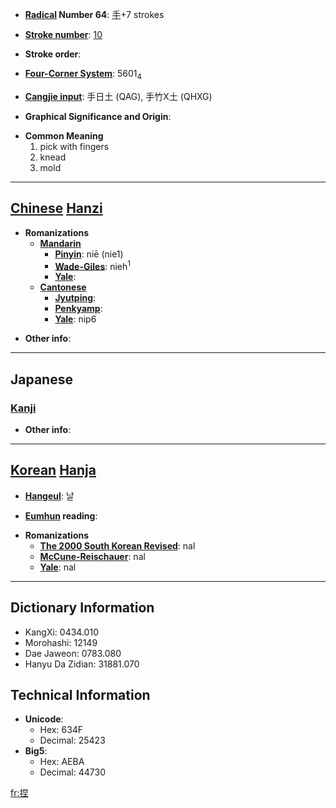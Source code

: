* '''[[Wiktionary:Chinese radical index| Radical]] Number 64''': [[Wiktionary:Chinese radical index 手|手]]+7 strokes

* '''[[Wiktionary:Chinese total strokes index|Stroke number]]''': [[Wiktionary:Chinese total strokes index 10|10]]

* '''Stroke order''': 

* '''[[Wiktionary:Chinese four corner index|Four-Corner System]]''': 5601<sub>4</sub>

* '''[[Wiktionary:Chinese Cangjie index|Cangjie input]]''': 手日土 (QAG), 手竹X土 (QHXG)

* '''Graphical Significance and Origin''': 

* '''Common Meaning'''
*#pick with fingers
*# knead
*# mold


----

== [[Chinese]] [[Hanzi]] ==

* '''Romanizations'''
** '''[[Mandarin]]'''
*** '''[[Pinyin]]''': niē (nie1)
*** '''[[Wade-Giles]]''': nieh<sup>1</sup>
*** '''[[Yale]]''': 
** '''[[Cantonese]]'''
*** '''[[Jyutping]]''':
*** '''[[Penkyamp]]''': 
*** '''[[Yale]]''': nip6

* '''Other info''': 

----

==Japanese==
===[[Kanji]]===
{{kanji|on readings=[[でつ]] (detsu), [[ねち]] (nechi)
|kun readings=[[こねる]] (koneru)
}}

* '''Other info''':  

----

== [[Korean]] [[Hanja]] ==

* '''[[Hangeul]]''': 날

* '''[[Eumhun]] reading''': 

* '''Romanizations'''
** '''[[The 2000 South Korean Revised Romanization|The 2000 South Korean Revised]]''': nal
** '''[[McCune-Reischauer]]''': nal
** '''[[Yale]]''': nal

----

== Dictionary Information ==

* KangXi: 0434.010
* Morohashi: 12149
* Dae Jaweon: 0783.080
* Hanyu Da Zidian: 31881.070

== Technical Information ==

* '''Unicode''':
** Hex: 634F
** Decimal: 25423
* '''Big5''':
** Hex: AEBA
** Decimal: 44730

[[fr:捏]]